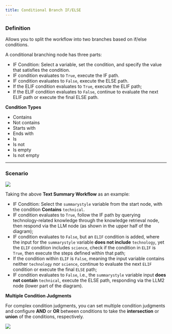 ```yaml
---
title: Conditional Branch IF/ELSE
---
```


### Definition

Allows you to split the workflow into two branches based on if/else conditions.

A conditional branching node has three parts:

* IF Condition: Select a variable, set the condition, and specify the value that satisfies the condition.
* IF condition evaluates to `True`, execute the IF path.
* IF condition evaluates to `False`, execute the ELSE path.
* If the ELIF condition evaluates to `True`, execute the ELIF path;
* If the ELIF condition evaluates to `False`, continue to evaluate the next ELIF path or execute the final ELSE path.

**Condition Types**

* Contains
* Not contains
* Starts with
* Ends with
* Is
* Is not
* Is empty
* Is not empty

***

### Scenario

![](../../../../images/assets/if-else-elif.png)

Taking the above **Text Summary Workflow** as an example:

* IF Condition: Select the `summarystyle` variable from the start node, with the condition **Contains** `technical`.
* IF condition evaluates to `True`, follow the IF path by querying technology-related knowledge through the knowledge retrieval node, then respond via the LLM node (as shown in the upper half of the diagram);
* IF condition evaluates to `False`, but an `ELIF` condition is added, where the input for the `summarystyle` variable **does not include** `technology`, yet the `ELIF` condition includes `science`, check if the condition in `ELIF` is `True`, then execute the steps defined within that path;
* If the condition within `ELIF` is `False`, meaning the input variable contains neither `technology` nor `science`, continue to evaluate the next `ELIF` condition or execute the final `ELSE` path;
* IF condition evaluates to `False`, i.e., the `summarystyle` variable input **does not contain** `technical`, execute the ELSE path, responding via the LLM2 node (lower part of the diagram).

**Multiple Condition Judgments**

For complex condition judgments, you can set multiple condition judgments and configure **AND** or **OR** between conditions to take the **intersection** or **union** of the conditions, respectively.

![](/en-us/images/assets/mutliple-judgement-(1).png)
